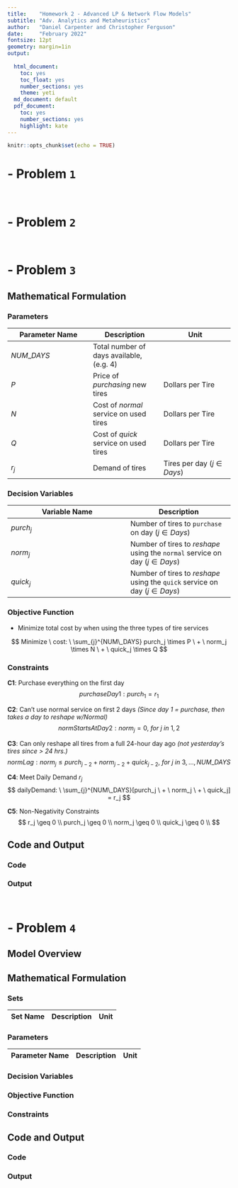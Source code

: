 ```yaml
---
title:    "Homework 2 - Advanced LP & Network Flow Models"
subtitle: "Adv. Analytics and Metaheuristics"
author:   "Daniel Carpenter and Christopher Ferguson"
date:     "February 2022"
fontsize: 12pt
geometry: margin=1in
output:
 
  html_document: 
    toc: yes
    toc_float: yes
    number_sections: yes
    theme: yeti
  md_document: default
  pdf_document: 
    toc: yes
    number_sections: yes
    highlight: kate
---
```


```r
knitr::opts_chunk$set(echo = TRUE)
```

# - Problem `1`

<!-- ## Model Overview -->
<!-- ![ ]("Images/overview1.jpg") -->

<!-- ## Mathematical Formulation -->

<!-- ### Sets -->


<!-- ### Parameters -->


<!-- ### Decision Variables -->


<!-- ### Objective Function -->


<!-- ### Constraints -->


<!-- \newpage -->

<!-- ## Code and Output -->

<!-- ### Code -->
<!-- ![ ]("Images/code1.jpg") -->


<!-- \newpage -->

<!-- ### Output -->
<!-- ![ ]("Images/output1.jpg") -->


<br>

\newpage
# - Problem `2`

<!-- ## Model Overview -->
<!-- ![ ]("Images/overview2.jpg") -->

<!-- ## Mathematical Formulation -->

<!-- ### Sets -->


<!-- ### Parameters -->


<!-- ### Decision Variables -->


<!-- ### Objective Function -->


<!-- ### Constraints -->


<!-- \newpage -->

<!-- ## Code and Output -->

<!-- ### Code -->
<!-- ![ ]("Images/code2.jpg") -->


<!-- \newpage -->

<!-- ### Output -->
<!-- ![ ]("Images/output2.jpg") -->


<br>

\newpage
# - Problem `3`

## Mathematical Formulation

### Parameters

Parameter Name | Description | Unit
---------------|-------------|-------------
$NUM\_DAYS$   | Total number of days available, (e.g. 4)
$P$ | Price of *purchasing* new tires        | Dollars per Tire
$N$ | Cost of *normal* service on used tires | Dollars per Tire 
$Q$ | Cost of *quick* service on used tires  | Dollars per Tire 
$r_j$ | Demand of tires                      | Tires per day ($j \in Days$)


### Decision Variables

Variable Name  | Description
---------------|-------------
$purch_j$ | Number of tires to `purchase` on day ($j \in Days$)
$norm_j$  | Number of tires to *reshape* using the `normal` service on day ($j \in Days$)
$quick_j$ | Number of tires to *reshape* using the `quick` service on day ($j \in Days$)


### Objective Function
* Minimize total cost by when using the three types of tire services

$$
Minimize \ cost: \ \sum_{j}^{NUM\_DAYS}
purch_j \times P \ + \ 
norm_j \times N \ + \ 
quick_j \times Q
$$


### Constraints

\newpage

**C1**: Purchase everything on the first day
$$
purchaseDay1: purch_1 = r_1
$$

**C2**: Can't use normal service on first 2 days *(Since day 1 = purchase, then takes a day to reshape w/Normal)*
$$
normStartsAtDay2: norm_j = 0
, \ for \ j \ in \ 1, 2
$$

**C3**: Can only reshape all tires from a full 24-hour day ago *(not yesterday's tires since > 24 hrs.)*
$$
normLag: norm_j \leq purch_{j-2} + norm_{j-2} + quick_{j-2}
, \ for \ j \ in \ 3,\dots, NUM\_DAYS
$$

**C4**: Meet Daily Demand $r_j$ 
$$
dailyDemand: \ \sum_{j}^{NUM\_DAYS}[purch_j \ + \ norm_j \ + \ quick_j] = r_j
$$

**C5**: Non-Negativity Constraints
$$
r_j     \geq 0 \\
purch_j  \geq 0 \\ 
norm_j  \geq 0 \\ 
quick_j \geq 0 \\
$$


## Code and Output

### Code
<!-- ![ ]("Images/code3.jpg") -->


\newpage

### Output
<!-- ![ ]("Images/output3.jpg") -->


<br>

\newpage
# - Problem `4`

## Model Overview
<!-- ![ ]("Images/overview4.jpg") -->

## Mathematical Formulation

### Sets

Set Name | Description | Unit
---------|-------------|-------------


### Parameters

Parameter Name | Description | Unit
---------------|-------------|-------------


### Decision Variables


### Objective Function


### Constraints


\newpage

## Code and Output

### Code
<!-- ![ ]("Images/code4.jpg") -->


\newpage

### Output
<!-- ![ ]("Images/output4.jpg") -->


